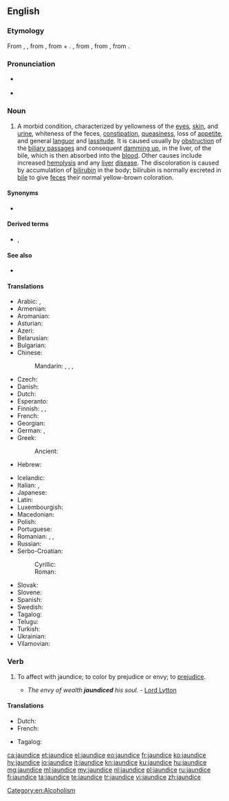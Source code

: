 ==English==
{{wikipedia}}

===Etymology===
From {{etyl|enm|en}} {{m|enm|jaundis}}, {{m|enm|jaunis}}, from {{etyl|frm|en}} {{m|frm|jaunisse}}, from {{m|frm|jaune||yellow}} + {{m|frm|-isse||[[-ice]], '-ness'}}. {{m|frm|jaune|Jaune}}, from {{etyl|fro|en}} {{m|fro|jalne}}, from {{etyl|la|en}} {{m|la|galbinus||yellowish}}, from {{m|la|galbus||yellow}}.

===Pronunciation===
* {{a|US}} {{IPA|/ˈdʒɔndɪs/|lang=en}}
* {{a|UK}} {{IPA|/ˈdʒɔːndɪs/|lang=en}}

===Noun===
{{en-noun|~}}

# {{label|en|pathology}} A morbid condition, characterized by yellowness of the [[eye]]s, [[skin]], and [[urine]], whiteness of the feces, [[constipation]], [[queasiness]], loss of [[appetite]], and general [[languor]] and [[lassitude]]. It is caused usually by [[obstruction]] of the [[biliary passage]]s and consequent [[damming up]], in the liver, of the bile, which is then absorbed into the [[blood]]. Other causes include increased [[hemolysis]] and any [[liver]] [[disease]]. The discoloration is caused by accumulation of [[bilirubin]] in the body; bilirubin is normally excreted in [[bile]] to give [[feces]] their normal yellow-brown coloration.

====Synonyms====
* {{sense|morbid condition}} {{l|en|icterus}}

====Derived terms====
* {{l|en|blue jaundice}}, {{l|en|black jaundice}}

====See also====
* {{l|en|cyanopathy}}

====Translations====
{{trans-top|morbid condition}}
* Arabic: {{t|ar|صُفَار|m}}, {{t|ar|يَرَقَان|m}}
* Armenian: {{t+|hy|դեղնախտ}}
* Aromanian: {{t|rup|gãlbinari|f}}
* Asturian: {{t|ast|jaldía|f}} {{qualifier|Montañés}}
* Azeri: {{t|az|sarılıq}}
* Belarusian: {{t|be|жаўтуха|f}}
* Bulgarian: {{t+|bg|жълтеница|f}}
* Chinese:
*: Mandarin: {{t+|cmn|黃疸}}, {{t+|cmn|黄疸|tr=huángdǎn}}, {{t+|cmn|黃疸病}}, {{t|cmn|黄疸病|tr=huángdǎnbìng}}
* Czech: {{t+|cs|žloutenka|f}}
* Danish: {{t|da|gulsot}}
* Dutch: {{t+|nl|geelzucht|f}}
* Esperanto: {{t|eo|iktero}}
* Finnish: {{t+|fi|keltaisuus}}, {{t+|fi|keltatauti}}, {{t+|fi|ikterus}}
* French: {{t+|fr|jaunisse|f}}
* Georgian: {{t|ka|დანდალუკი}}
* German: {{t+|de|Gelbsucht|f}}, {{t+|de|Ikterus|f}}
* Greek: {{t+|el|ίκτερος}}
*: Ancient: {{t|grc|ἴκτερος|m}}
* Hebrew: {{t+|he|צהבת|tr=tzahevet}}
{{trans-mid}}
* Icelandic: {{t+|is|gula|f}}
* Italian: {{t+|it|itterizia|f}}, {{t+|it|ittero|m}}
* Japanese: {{t|ja|黄疸|tr=おうだん, ōdan}}
* Latin: {{t|la|aurūgō|f}}
* Luxembourgish: {{t|lb|Gielzecht|f}}
* Macedonian: {{t|mk|жолтица|f}}
* Polish: {{t+|pl|żółtaczka|f}}
* Portuguese: {{t+|pt|icterícia|f}}
* Romanian: {{t+|ro|gălbinare|}}, {{t+|ro|gălbenare|}}, {{t+|ro|icter|}}
* Russian: {{t+|ru|желту́ха|f}}
* Serbo-Croatian:
*: Cyrillic: {{t|sh|жутица|f}}
*: Roman: {{t+|sh|žutica|f}}
* Slovak: {{t|sk|žltačka|f}}
* Slovene: {{t|sl|zlatenica|f}}
* Spanish: {{t+|es|ictericia|f}}
* Swedish: {{t+|sv|gulsot}}
* Tagalog: {{t|tl|pamumunglo}}
* Telugu: {{t+|te|కామెర్లు}}
* Turkish: {{t+|tr|sarılık}}
* Ukrainian: {{t|uk|жовтяниця|f}}
* Vilamovian: {{t|wym|gaołzyft}}
{{trans-bottom}}

===Verb===
{{en-verb|jaundic}}

# {{label|en|transitive}} To affect with jaundice; to color by prejudice or envy; to [[prejudice]].
#* ''The envy of wealth '''jaundiced''' his soul.'' - [[w:Lord Lytton|Lord Lytton]]

====Translations====
{{trans-top|affect with jaundice; prejudice}}
* Dutch: {{t|nl|groen en geel worden van nijd of afgunst over}}
* French: {{t|fr|en faire une jaunisse}}
{{trans-mid}}
* Tagalog: {{t|tl|mamunglo}}
{{trans-bottom}}

[[Category:en:Alcoholism]]

[[ca:jaundice]]
[[et:jaundice]]
[[el:jaundice]]
[[eo:jaundice]]
[[fr:jaundice]]
[[ko:jaundice]]
[[hy:jaundice]]
[[io:jaundice]]
[[it:jaundice]]
[[kn:jaundice]]
[[ku:jaundice]]
[[hu:jaundice]]
[[mg:jaundice]]
[[ml:jaundice]]
[[my:jaundice]]
[[nl:jaundice]]
[[pl:jaundice]]
[[ru:jaundice]]
[[fi:jaundice]]
[[ta:jaundice]]
[[te:jaundice]]
[[tr:jaundice]]
[[vi:jaundice]]
[[zh:jaundice]]